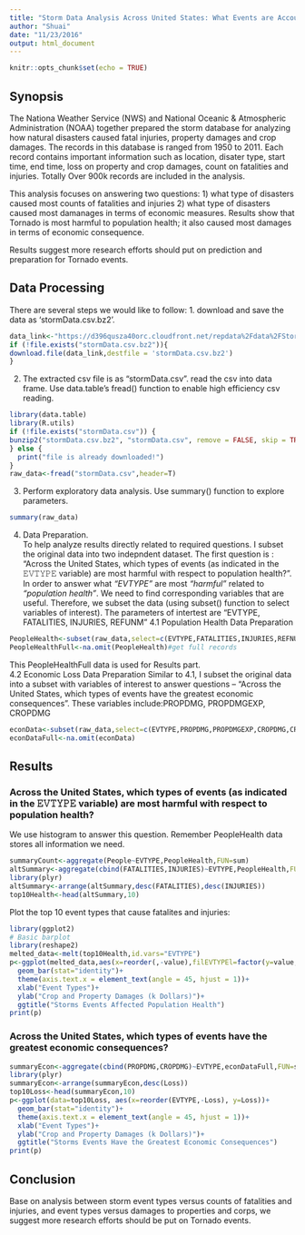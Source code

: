 ```yaml
---
title: "Storm Data Analysis Across United States: What Events are Accountable for Population Health and Econmic Losses? "
author: "Shuai"
date: "11/23/2016"
output: html_document
---
```

```r
knitr::opts_chunk$set(echo = TRUE)
```

## Synopsis  
The Nationa Weather Service (NWS) and National Oceanic & Atmospheric Administration (NOAA) together prepared the storm database for analyzing how natural disasters caused fatal injuries, property damages and crop damages. The records in this database is ranged from 1950 to 2011. Each record contains important information such as location, disater type, start time, end time, loss on property and crop damages, count on fatalities and injuries. Totally Over 900k records are included in the analysis.  

This analysis focuses on answering two questions: 1) what type of disasters caused most counts of fatalities and injuries 2) what type of disasters caused most damanages in terms of economic measures. Results show that Tornado is most harmful to population health; it also caused most damages in terms of economic consequence.  

Results suggest more research efforts should put on prediction and preparation for Tornado events.  

## Data Processing  
There are several steps we would like to follow:
1.  download and save the data as 'stormData.csv.bz2'.
```r
data_link<-"https://d396qusza40orc.cloudfront.net/repdata%2Fdata%2FStormData.csv.bz2"
if (!file.exists("stormData.csv.bz2")){
download.file(data_link,destfile = 'stormData.csv.bz2')
}
```
2.  The extracted csv file is as "stormData.csv". read the csv into data frame. Use data.table's fread() function to enable high efficiency csv reading.
```r
library(data.table)
library(R.utils)
if (!file.exists("stormData.csv")) {
bunzip2("stormData.csv.bz2", "stormData.csv", remove = FALSE, skip = TRUE)
} else {
  print("file is already downloaded!")
}
raw_data<-fread("stormData.csv",header=T)
```
3.  Perform exploratory data analysis. Use summary() function to explore parameters.
```r
summary(raw_data)
```
4.  Data Preparation.  
  To help analyze results directly related to required questions. I subset the original data into two indepndent dataset. The first question is : "Across the United States, which types of events (as indicated in the 𝙴𝚅𝚃𝚈𝙿𝙴 variable) are most harmful with respect to population health?". In order to answer what *"EVTYPE"* are most *"harmful"* related to *"population health"*. We need to find corresponding variables that are useful. Therefore, we subset the data (using subset() function to select variables of interest). The parameters of intertest are "EVTYPE, FATALITIES, INJURIES, REFUNM"
  4.1 Population Health Data Preparation
```r
PeopleHealth<-subset(raw_data,select=c(EVTYPE,FATALITIES,INJURIES,REFNUM))
PeopleHealthFull<-na.omit(PeopleHealth)#get full records
```
This PeopleHealthFull data is used for Results part.  
  4.2 Economic Loss Data Preparation
  Similar to 4.1, I subset the original data into a subset with variables of interest to answer questions -- "Across the United States, which types of events have the greatest economic consequences". These variables include:PROPDMG, PROPDMGEXP, CROPDMG
```r
econData<-subset(raw_data,select=c(EVTYPE,PROPDMG,PROPDMGEXP,CROPDMG,CROPDMGEXP,REFNUM))
econDataFull<-na.omit(econData)
```
## Results  

### Across the United States, which types of events (as indicated in the 𝙴𝚅𝚃𝚈𝙿𝙴 variable) are most harmful with respect to population health?  
We use histogram to answer this question. Remember PeopleHealth data stores all information we need.
```r
summaryCount<-aggregate(People~EVTYPE,PeopleHealth,FUN=sum)
altSummary<-aggregate(cbind(FATALITIES,INJURIES)~EVTYPE,PeopleHealth,FUN=sum)
library(plyr)
altSummary<-arrange(altSummary,desc(FATALITIES),desc(INJURIES))
top10Health<-head(altSummary,10)
```

Plot the top 10 event types that cause fatalites and injuries:
```r
library(ggplot2)
# Basic barplot
library(reshape2)
melted_data<-melt(top10Health,id.vars="EVTYPE")
p<-ggplot(melted_data,aes(x=reorder(,-value),filEVTYPEl=factor(y=value,variable)))+
  geom_bar(stat="identity")+
  theme(axis.text.x = element_text(angle = 45, hjust = 1))+
  xlab("Event Types")+
  ylab("Crop and Property Damages (k Dollars)")+
  ggtitle("Storms Events Affected Population Health")
print(p)
```
### Across the United States, which types of events have the greatest economic consequences?
```r
summaryEcon<-aggregate(cbind(PROPDMG,CROPDMG)~EVTYPE,econDataFull,FUN=sum)
library(plyr)
summaryEcon<-arrange(summaryEcon,desc(Loss))
top10Loss<-head(summaryEcon,10)
p<-ggplot(data=top10Loss, aes(x=reorder(EVTYPE,-Loss), y=Loss))+
  geom_bar(stat="identity")+
  theme(axis.text.x = element_text(angle = 45, hjust = 1))+
  xlab("Event Types")+
  ylab("Crop and Property Damages (k Dollars)")+
  ggtitle("Storms Events Have the Greatest Economic Consequences")
print(p)
```
## Conclusion
Base on analysis between storm event types versus counts of fatalities and injuries, and event types versus damages to properties and corps, we suggest more research efforts should be put on Tornado events.